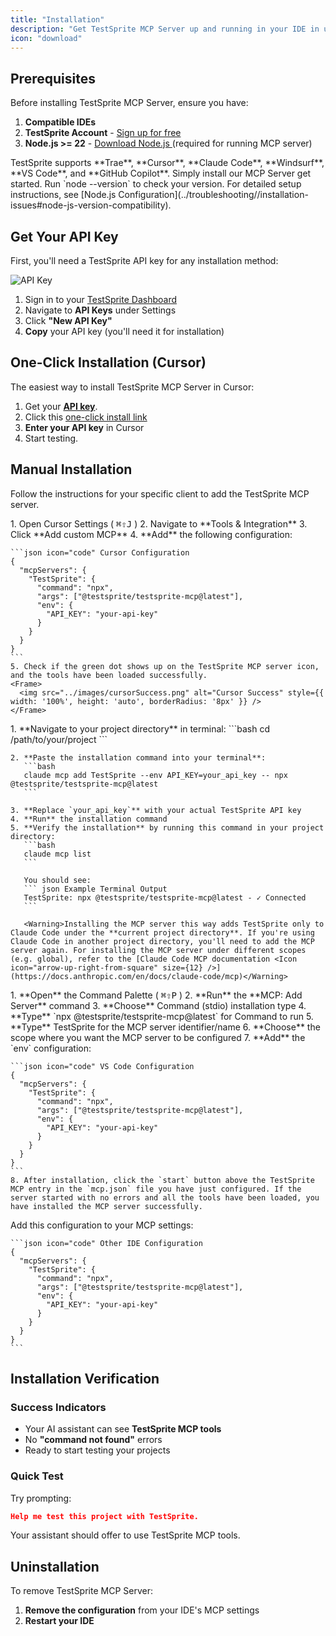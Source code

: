 ```yaml
---
title: "Installation"
description: "Get TestSprite MCP Server up and running in your IDE in under 2 minutes."
icon: "download"
---
```


## Prerequisites

Before installing TestSprite MCP Server, ensure you have:

1. **Compatible IDEs**
2. **TestSprite Account** - [Sign up for free  <Icon icon="arrow-up-right-from-square" size={12} />](https://www.testsprite.com/auth/cognito/sign-up)
3. **Node.js >= 22** - [Download Node.js  <Icon icon="arrow-up-right-from-square" size={12} />](https://nodejs.org/) (required for running MCP server)

<AccordionGroup>
  <Accordion title="Which IDEs and editors does TestSprite support?">
    TestSprite supports **Trae**, **Cursor**, **Claude Code**, **Windsurf**, **VS Code**, and **GitHub Copilot**. Simply install our MCP Server get started.
  </Accordion>

  <Accordion title="How do I check my Node.js version?">
    Run `node --version` to check your version. For detailed setup instructions, see [Node.js Configuration](../troubleshooting//installation-issues#node-js-version-compatibility).
  </Accordion>
</AccordionGroup>


## Get Your API Key

First, you'll need a TestSprite API key for any installation method:

<Frame>
  <img src="../images/api-key.png" alt="API Key" style={{ width: '100%', height: 'auto', borderRadius: '8px' }} />
</Frame>


1. Sign in to your [TestSprite Dashboard  <Icon icon="arrow-up-right-from-square" size={12} />](https://www.testsprite.com/dashboard)
2. Navigate to **API Keys** under Settings
3. Click **"New API Key"**
4. **Copy** your API key (you'll need it for installation)

## One-Click Installation (Cursor)

The easiest way to install TestSprite MCP Server in Cursor:

1. Get your [**API key**](#get-your-api-key). 
2. Click this [one-click install link  <Icon icon="arrow-up-right-from-square" size={12} />](cursor://anysphere.cursor-deeplink/mcp/install?name=TestSprite&config=eyJjb21tYW5kIjoibnB4IEB0ZXN0c3ByaXRlL3Rlc3RzcHJpdGUtbWNwQGxhdGVzdCIsImVudiI6eyJBUElfS0VZIjoiIn19)
3. **Enter your API key** in Cursor
4. Start testing.

## Manual Installation

 Follow the instructions for your specific client to add the TestSprite MCP server.

<Tabs>
  <Tab title="Cursor">
     1. Open Cursor Settings ( <Tooltip tip="Cmd/Ctrl + Shift + J"><kbd>⌘⇧J</kbd></Tooltip> )
    2. Navigate to **Tools & Integration**
    3. Click **Add custom MCP**
    4. **Add** the following configuration:

    ```json icon="code" Cursor Configuration
    {
      "mcpServers": {
        "TestSprite": {
          "command": "npx",
          "args": ["@testsprite/testsprite-mcp@latest"],
          "env": {
            "API_KEY": "your-api-key"
          }
        }
      }
    }
    ```
    5. Check if the green dot shows up on the TestSprite MCP server icon, and the tools have been loaded successfully.
    <Frame>
      <img src="../images/cursorSuccess.png" alt="Cursor Success" style={{ width: '100%', height: 'auto', borderRadius: '8px' }} />
    </Frame>
  </Tab>

  <Tab title="Claude Code">
    1. **Navigate to your project directory** in terminal:
       ```bash
       cd /path/to/your/project
       ```

    2. **Paste the installation command into your terminal**:
       ```bash
       claude mcp add TestSprite --env API_KEY=your_api_key -- npx @testsprite/testsprite-mcp@latest
       ```

    3. **Replace `your_api_key`** with your actual TestSprite API key
    4. **Run** the installation command
    5. **Verify the installation** by running this command in your project directory:
       ```bash
       claude mcp list
       ```
       
       You should see:
       ``` json Example Terminal Output
       TestSprite: npx @testsprite/testsprite-mcp@latest - ✓ Connected
       ```

       <Warning>Installing the MCP server this way adds TestSprite only to Claude Code under the **current project directory**. If you're using Claude Code in another project directory, you'll need to add the MCP server again. For installing the MCP server under different scopes (e.g. global), refer to the [Claude Code MCP documentation <Icon icon="arrow-up-right-from-square" size={12} />](https://docs.anthropic.com/en/docs/claude-code/mcp)</Warning>



  </Tab>

  <Tab title="VSCode">
    1. **Open** the Command Palette ( <Tooltip tip="Cmd/Ctrl + Shift + P"><kbd>⌘⇧P</kbd></Tooltip> )
    2. **Run** the **MCP: Add Server** command
    3. **Choose** Command (stdio) installation type
    4. **Type** `npx @testsprite/testsprite-mcp@latest` for Command to run
    5. **Type** TestSprite for the MCP server identifier/name
    6. **Choose** the scope where you want the MCP server to be configured
    7. **Add** the `env` configuration:

    ```json icon="code" VS Code Configuration
    {
      "mcpServers": {
        "TestSprite": {
          "command": "npx",
          "args": ["@testsprite/testsprite-mcp@latest"],
          "env": {
            "API_KEY": "your-api-key"
          }
        }
      }
    }
    ```
    8. After installation, click the `start` button above the TestSprite MCP entry in the `mcp.json` file you have just configured. If the server started with no errors and all the tools have been loaded, you have installed the MCP server successfully.
  </Tab>

  <Tab title="Other IDEs">
    Add this configuration to your MCP settings:

    ```json icon="code" Other IDE Configuration
    {
      "mcpServers": {
        "TestSprite": {
          "command": "npx",
          "args": ["@testsprite/testsprite-mcp@latest"],
          "env": {
            "API_KEY": "your-api-key"
          }
        }
      }
    }
    ```
  </Tab>
</Tabs>


## Installation Verification

### Success Indicators
- Your AI assistant can see **TestSprite MCP tools** 
- No **"command not found"** errors  
- Ready to start testing your projects  

### Quick Test
Try prompting:
```json icon="file-lines"
Help me test this project with TestSprite.
``` 
Your assistant should offer to use TestSprite MCP tools.

## Uninstallation

To remove TestSprite MCP Server:

1. **Remove the configuration** from your IDE's MCP settings
2. **Restart your IDE**